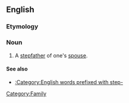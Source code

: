 ==English==

===Etymology===
{{prefix|step|father-in-law}}

===Noun===
{{en-noun|sg=[[stepfather]]-in-[[law]]|stepfathers-in-law}}

# A [[stepfather]] of one's [[spouse]].

====See also====
*[[:Category:English words prefixed with step-]]

[[Category:Family]]